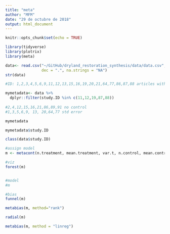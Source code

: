 ```yaml
---
title: "meta"
author: "MFM"
date: "29 de octubre de 2018"
output: html_document
---
```


```r
knitr::opts_chunk$set(echo = TRUE)
```

```r

library(tidyverse)
library(plotrix)
library(meta)

```

```r

data<- read.csv("~/GitHub/dryland_restoration_synthesis/data/data.csv", header= T, sep= ",",
                dec = ".", na.strings = "NA")
str(data)
```

```r
#ID: 1,2,3,4,5,6,9,11,12,13,15,16,19,20,21,64,77,86,87,88 articles with data extracted

mymetadata<- data %>% 
  dplyr::filter(study.ID %in% c(11,12,19,87,88))  
  
#2,4,12,15,16,21,86,89,91 no control
#1,3,5,6,9, 13, 20,64,77 std error

mymetadata

mymetadata$study.ID

class(data$study.ID)
```
```r

#assign model
m <- metacont(n.treatment, mean.treatment, var.t, n.control, mean.control, var.c, studlab = ID, data=mymetadata)

#viz
forest(m)


#model
#m

```

```r

#bias
funnel(m)
```

```r

metabias(m, method="rank") 
```

```r
radial(m) 
```
```r
metabias(m, method = "linreg")
```

